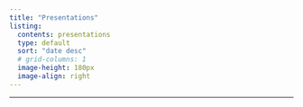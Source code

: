 ```yaml
---
title: "Presentations"
listing:
  contents: presentations
  type: default  
  sort: "date desc"
  # grid-columns: 1
  image-height: 180px
  image-align: right
---
```


---